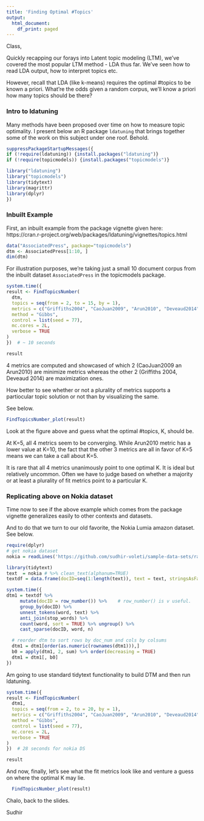 ```yaml
---
title: 'Finding Optimal #Topics'
output:
  html_document:
    df_print: paged
---
```


Class,

Quickly recapping our forays into Latent topic modeling (LTM), we've covered the most popular LTM method - LDA thus far. We've seen how to read LDA output, how to interpret topics etc.

However, recall that LDA (like k-means) requires the optimal #topics to be known a priori. What're the odds given a random corpus, we'll know a priori how many topics should be there?

### Intro to ldatuning

Many methods have been proposed over time on how to measure topic optimality. I present below an R package `ldatuning` that brings together some of the work on this subject under one roof. Behold.

```r

suppressPackageStartupMessages({
if (!require(ldatuning)) {install.packages("ldatuning")}
if (!require(topicmodels)) {install.packages("topicmodels")}

library("ldatuning")
library("topicmodels")
library(tidytext)
library(magrittr)
library(dplyr)
})
```

### Inbuilt Example

First, an inbuilt example from the package vignette given here: https://cran.r-project.org/web/packages/ldatuning/vignettes/topics.html

```r
data("AssociatedPress", package="topicmodels")
dtm <- AssociatedPress[1:10, ]
dim(dtm)

```

For illustration purposes, we're taking just a small 10 document corpus from the inbuilt dataset `AssociatedPress` in the topicmodels package.

```r
system.time({
result <- FindTopicsNumber(
  dtm,
  topics = seq(from = 2, to = 15, by = 1),
  metrics = c("Griffiths2004", "CaoJuan2009", "Arun2010", "Deveaud2014"),
  method = "Gibbs",
  control = list(seed = 77),
  mc.cores = 2L,
  verbose = TRUE
)
})  # ~ 10 seconds

result
```

4 metrics are computed and showcased of which 2 (CaoJuan2009 an Arun2010) are minimize metrics whereas the other 2 (Griffiths 2004, Deveaud 2014) are maximization ones. 

How better to see whether or not a plurality of metrics supports a partiocular topic solution or not than by visualizing the same. 

See below.
```r
FindTopicsNumber_plot(result)
```
Look at the figure above and guess what the optimal #topics, K,  should be. 

At K=5, all 4 metrics seem to be converging. While Arun2010 metric has a lower value at K=10, the fact that the other 3 metrics are all in favor of K=5 means we can take a call about K=5.

It is rare that all 4 metrics unanimously point to one optimal K. It is ideal but relatively uncommon. Often we have to judge based on whether a majority or at least a plurality of fit metrics point to a particular K.

### Replicating above on Nokia dataset

Time now to see if the above example which comes from the package vignette generalizes easily to other contexts and datasets.

And to do that we turn to our old favorite, the Nokia Lumia amazon dataset. See below.

```r
require(dplyr)
# get nokia dataset
nokia = readLines('https://github.com/sudhir-voleti/sample-data-sets/raw/master/text%20analysis%20data/amazon%20nokia%20lumia%20reviews.txt')

library(tidytext)
text  = nokia # %>% clean_text(alphanum=TRUE) 
textdf = data.frame(docID=seq(1:length(text)), text = text, stringsAsFactors=FALSE) 

system.time({
dtm1 = textdf %>% 
     mutate(docID = row_number()) %>%    # row_number() is v useful.    
     group_by(docID) %>%
     unnest_tokens(word, text) %>%
     anti_join(stop_words) %>%	
     count(word, sort = TRUE) %>% ungroup() %>% 
     cast_sparse(docID, word, n)

  # reorder dtm to sort rows by doc_num and cols by colsums	
  dtm1 = dtm1[order(as.numeric(rownames(dtm1))),] 
  b0 = apply(dtm1, 2, sum) %>% order(decreasing = TRUE)
  dtm1 = dtm1[, b0]  
})
```

Am going to use standard tidytext functionality to build DTM and then run ldatuning.

```r
system.time({
result <- FindTopicsNumber(
  dtm1,
  topics = seq(from = 2, to = 20, by = 1),
  metrics = c("Griffiths2004", "CaoJuan2009", "Arun2010", "Deveaud2014"),
  method = "Gibbs",
  control = list(seed = 77),
  mc.cores = 2L,
  verbose = TRUE
)
})  # 28 seconds for nokia DS

result
```

And now, finally, let's see what the fit metrics look like and venture a guess on where the optimal K may lie.

```r
  FindTopicsNumber_plot(result)
```

Chalo, back to the slides.

Sudhir
